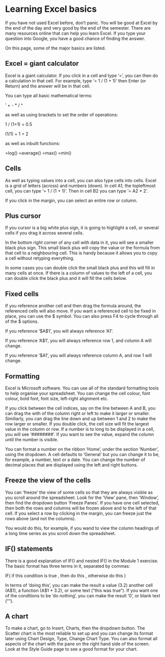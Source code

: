 <!-- # (PART)  Supporting Material {-}  -->

# Learning Excel basics {#excelbasics .unnumbered}

If you have not used Excel before, don't panic. You will be good at Excel by the end of the day and very good by the end of the semester. There are many resources online that can help you learn Excel. If you type your question into Google, you have a good chance of finding the answer.

On this page, some of the major basics are listed.

## Excel = giant calculator {-}

Excel is a giant calculator. If you click in a cell and type '=', you can then do a calculation in that cell. For example, type '= 1 / (1 + 1)' then Enter (or Return) and the answer will be in that cell.

You can type all basic mathematical terms: 

' + - * / ^

as well as using brackets to set the order of operations:

1 / (1+1) = 0.5

(1/1) + 1 = 2

as well as inbuilt functions:

=log() =average() =max() =min()

## Cells {-}

As well as typing values into a cell, you can also type cells into cells. Excel is a grid of letters (across) and numbers (down). In cell A1, the topleftmost cell, you can type '= 1 / (1 + 1)'. Then in cell B2 you can type '= A2 * 2'.

If you click in the margin, you can select an entire row or column. 

## Plus cursor {-}

If you cursor is a big white plus sign, it is going to highlight a cell, or several cells if you drag it across several cells.

In the bottom right corner of any cell with data in it, you will see a smaller black plus sign. This small black plus will copy the value or the formula from that cell to a neighbouring cell. This is handy because it allows you to copy a cell without retyping everything.

In some cases you can double click the small black plus and this will fill in many cells at once. If there is a column of values to the left of a cell, you can double click the black plus and it will fill the cells below.

## Fixed cells {-}

If you reference another cell and then drag the formula around, the referenced cells will also move. If you want a referenced cell to be fixed in place, you can use the $ symbol. You can also press F4 to cycle through all of the $ options. 

If you reference '$A$1', you will always reference 'A1'.

If you reference 'A$1', you will always reference row 1, and column A will change.

If you reference '$A1', you will always reference column A, and row 1 will change.

## Formatting {-}

Excel is Microsoft software. You can use all of the standard formatting tools to help organise your spreadsheet. You can change the cell colour, font colour, bold font, font size, left-right alignment etc.

If you click between the cell indices, say on the line between A and B, you can drag the with of the column right or left to make it larger or smaller. Similiarly, you can drag the line down and up between 1 and 2 to make the row larger or smaller. If you double click, the cell size will fit the largest value in the column or row. If a number is to long to be displayed in a cell, you will see '########'. If you want to see the value, expand the column until the number is visible.

You can format a number on the ribbon 'Home', under the section 'Number', using the dropdown. A cell defaults to 'General' but you can change it to be, for example, a number, text or a date. You can change the number of decimal places that are displayed using the left and right buttons. 

## Freeze the view of the cells {-}

You can 'freeze' the view of some cells so that they are always visible as you scroll around the spreadsheet. Look for the 'View' pane, then 'Window', then find the dropdown button 'Freeze Panes'. If you have one cell selected, then both the rows and columns will be frozen above and to the left of that cell. If you select a row by clicking in the margin, you can freeze just the rows above (and not the columns). 

You would do this, for example, if you wand to view the column headings of a long time series as you scroll down the spreadsheet. 

## IF() statements {-}

There is a good explanation of IF() and nested IF() in the Module 1 exercise. The basic format has three terms in it, separated by commas:

IF( if this condition is true , then do this , otherwise do this )

In terms of 'doing this', you can make the result a value (3.2) another cell (A$1), a function (A$1 * 3.2), or some text ("this was true"). If you want one of the conditions to be 'do nothing', you can make the result '0', or blank text (""). 

## A chart {-}

To make a chart, go to Insert, Charts, then the dropdown button. The Scatter chart is the most reliable to set up and you can change its format later using Chart Design, Type, Change Chart Type. You can also format all aspects of the chart with the pane on the right hand side of the screen. Look at the Style Guide page to see a good format for your chart. 

